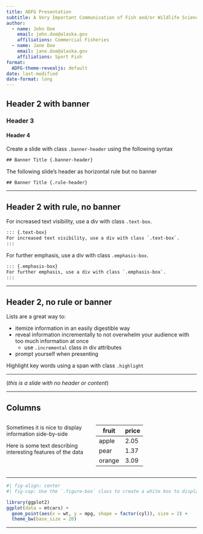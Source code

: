 ```yaml
---
title: ADFG Presentation 
subtitle: A Very Important Communication of Fish and/or Wildlife Science and/or Policy
author:
  - name: John Doe
    email: john.doe@alaska.gov
    affiliations: Commercial Fisheries
  - name: Jane Doe
    email: jane.doe@alaska.gov
    affiliations: Sport Fish
format:
  ADFG-theme-revealjs: default 
date: last-modified
date-format: long
---
```


## Header 2 with banner {.banner-header}

### Header 3

#### Header 4

Create a slide with class `.banner-header` using the following syntax

```default
## Banner Title {.banner-header}
```

The following slide's header as horizontal rule but no banner

```default
## Banner Title {.rule-header}
```

---

## Header 2 with rule, no banner  {.rule-header .r-stretch}

::: {.text-box}
For increased text visibility, use a div with class `.text-box`.
:::

```default
::: {.text-box}
For increased text visibility, use a div with class `.text-box`.
:::
```

::: {.emphasis-box}
For further emphasis, use a div with class `.emphasis-box`.
:::

```default
::: {.emphasis-box}
For further emphasis, use a div with class `.emphasis-box`.
:::
```

---

## Header 2, no rule or banner

::: {.text-box .nonincremental}
Lists are a great way to:

  * itemize information in an easily digestible way
  * reveal information incrementally to not overwhelm your audience with too much information at once
    - use `.incremental` class in div attributes
  * prompt yourself when presenting

Highlight <span class="highlight">key</span> words using a <span class="highlight">span</span> with class `.highlight`
:::

---

::: {.center}
(*this is a slide with no header or content*)
:::

---

## Columns

:::: {.columns}

::: {.column width="40%" .text-box}
Sometimes it is nice to display information side-by-side

Here is some text describing interesting features of the data
:::

::: {.column width="50%"}

:::{.figure-box .center}
| fruit  | price  |
|--------|--------|
| apple  | 2.05   |
| pear   | 1.37   |
| orange | 3.09   |
:::

:::

::::

---

::: {.figure-box .center}

``` r
#| fig-align: center
#| fig-cap: Use the `.figure-box` class to create a white box to display white- or transparent-background tables and figures

library(ggplot2)
ggplot(data = mtcars) +
  geom_point(aes(x = wt, y = mpg, shape = factor(cyl)), size = 2) +
  theme_bw(base_size = 20)
```

:::

---


